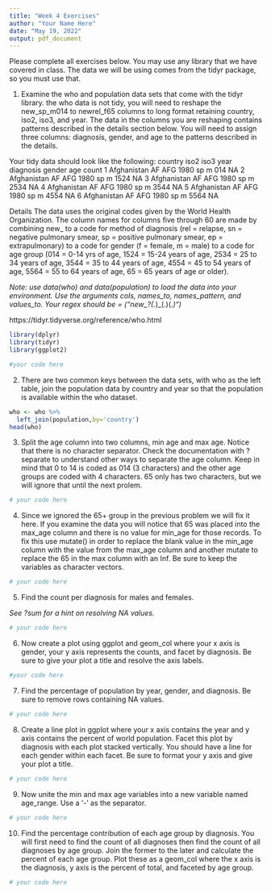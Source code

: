 ```yaml
---
title: "Week 4 Exercises"
author: "Your Name Here"
date: "May 19, 2022"
output: pdf_document
---
```


Please complete all exercises below. You may use any library that we have covered in class. The data we will be using comes from the tidyr package, so you must use that. 

1) Examine the who and population data sets that come with the tidyr library. the who data is not tidy, you will need to reshape the new_sp_m014 to newrel_f65 columns to long format retaining country, iso2, iso3, and year. The data in the columns you are reshaping contains patterns described in the details section below. You will need to assign three columns: diagnosis, gender, and age to the patterns described in the details. 

Your tidy data should look like the following:
  country     iso2  iso3   year diagnosis gender age   count
  <chr>       <chr> <chr> <int> <chr>     <chr>  <chr> <int>
1 Afghanistan AF    AFG    1980 sp        m      014      NA
2 Afghanistan AF    AFG    1980 sp        m      1524     NA
3 Afghanistan AF    AFG    1980 sp        m      2534     NA
4 Afghanistan AF    AFG    1980 sp        m      3544     NA
5 Afghanistan AF    AFG    1980 sp        m      4554     NA
6 Afghanistan AF    AFG    1980 sp        m      5564     NA

Details
The data uses the original codes given by the World Health Organization. The column names for columns five through 60 are made by combining new_ to a code for method of diagnosis (rel = relapse, sn = negative pulmonary smear, sp = positive pulmonary smear, ep = extrapulmonary) to a code for gender (f = female, m = male) to a code for age group (014 = 0-14 yrs of age, 1524 = 15-24 years of age, 2534 = 25 to 34 years of age, 3544 = 35 to 44 years of age, 4554 = 45 to 54 years of age, 5564 = 55 to 64 years of age, 65 = 65 years of age or older).

*Note: use data(who) and data(population) to load the data into your environment.*
*Use the arguments cols, names_to, names_pattern, and values_to.*
*Your regex should be = ("new_?(.*)_(.)(.*)")*

https://tidyr.tidyverse.org/reference/who.html

```r
library(dplyr)
library(tidyr)
library(ggplot2)

#your code here

```

2) There are two common keys between the data sets, with who as the left table, join the population data by country and year so that the population is available within the who dataset. 


```r
who <- who %>%
  left_join(population,by='country')
head(who)
```

3) Split the age column into two columns, min age and max age. Notice that there is no character separator. Check the documentation with ?separate to understand other ways to separate the age column. Keep in mind that 0 to 14 is coded as 014 (3 characters) and the other age groups are coded with 4 characters. 65 only has two characters, but we will ignore that until the next prolem. 

```r
# your code here

```

4) Since we ignored the 65+ group in the previous problem we will fix it here. If you examine the data you will notice that 65 was placed into the max_age column and there is no value for min_age for those records. To fix this use mutate() in order to replace the blank value in the min_age column with the value from the max_age column and another mutate to replace the 65 in the max column with an Inf. Be sure to keep the variables as character vectors.  

```r
# your code here

```

5) Find the count per diagnosis for males and females.

*See ?sum for a hint on resolving NA values.*

```r
# your code here

```

6) Now create a plot using ggplot and geom_col where your x axis is gender, your y axis represents the counts, and facet by diagnosis. Be sure to give your plot a title and resolve the axis labels. 

```r
#your code here
```

7) Find the percentage of population by year, gender, and diagnosis. Be sure to remove rows containing NA values. 

```r
# your code here
```

8) Create a line plot in ggplot where your x axis contains the year and y axis contains the percent of world population. Facet this plot by diagnosis with each plot stacked vertically. You should have a line for each gender within each facet. Be sure to format your y axis and give your plot a title. 

```r
# your code here
```

9) Now unite the min and max age variables into a new variable named age_range. Use a '-' as the separator. 

```r
# your code here

```

10) Find the percentage contribution of each age group by diagnosis. You will first need to find the count of all diagnoses then find the count of all diagnoses by age group. Join the former to the later and calculate the percent of each age group. Plot these as a geom_col where the x axis is the diagnosis, y axis is the percent of total, and faceted by age group. 

```r
# your code here

```